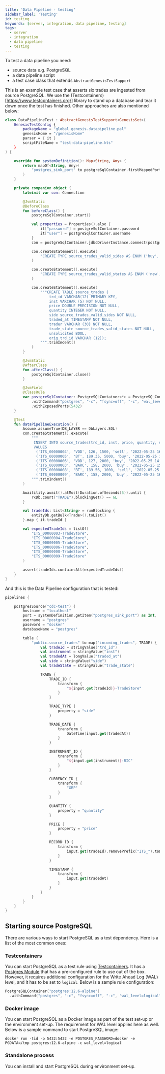 ```yaml
---
title: 'Data Pipeline - testing'
sidebar_label: 'Testing'
id: testing
keywords: [server, integration, data pipeline, testing]
tags:
  - server
  - integration
  - data pipeline
  - testing
---
```




To test a data pipeline you need:

- source data e.g. PostgreSQL
- a data pipeline script
- a test case class that extends `AbstractGenesisTestSupport`

This is an example test case that asserts six trades are ingested from source PostgreSQL. We use the (Testcontainers)[https://www.testcontainers.org/] library to stand up a database and tear it down once the test has finished. Other approaches are also mentioned below:

```kotlin
class DataPipelineTest : AbstractGenesisTestSupport<GenesisSet>(
    GenesisTestConfig {
        packageName = "global.genesis.datapipeline.pal"
        genesisHome = "/genesisHome"
        parser = { it }
        scriptFileName = "test-data-pipeline.kts"
    }
) {

    override fun systemDefinition(): Map<String, Any> {
        return mapOf<String, Any>(
            "postgres_sink_port" to postgreSqlContainer.firstMappedPort
        )
    }

    private companion object {
        lateinit var con: Connection

        @JvmStatic
        @BeforeClass
        fun beforeClass() {
            postgreSqlContainer.start()

            val properties = Properties().also {
                it["password"] = postgreSqlContainer.password
                it["user"] = postgreSqlContainer.username
            }
            con = postgreSqlContainer.jdbcDriverInstance.connect(postgreSqlContainer.jdbcUrl, properties)

            con.createStatement().execute(
                "CREATE TYPE source_trades_valid_sides AS ENUM ('buy', 'sell');"
            )

            con.createStatement().execute(
                "CREATE TYPE source_trades_valid_states AS ENUM ('new', 'mod', 'canc');"
            )

            con.createStatement().execute(
                """CREATE TABLE source_trades (
                    trd_id VARCHAR(12) PRIMARY KEY,
                    inst VARCHAR (5) NOT NULL,
                    price DOUBLE PRECISION NOT NULL,
                    quantity INTEGER NOT NULL,
                    side source_trades_valid_sides NOT NULL,
                    traded_at TIMESTAMP NOT NULL,
                    trader VARCHAR (30) NOT NULL,
                    trade_state source_trades_valid_states NOT NULL,
                    unsolicited BOOL,
                    orig_trd_id VARCHAR (12));
                """.trimIndent()
            )
        }

        @JvmStatic
        @AfterClass
        fun afterClass() {
            postgreSqlContainer.close()
        }

        @JvmField
        @ClassRule
        var postgreSqlContainer: PostgreSQLContainer<*> = PostgreSQLContainer("postgres:12.6-alpine")
            .withCommand("postgres", "-c", "fsync=off", "-c", "wal_level=logical")
            .withExposedPorts(5432)
    }

    @Test
    fun dataPipelineExecution() {
        Assume.assumeTrue(DB_LAYER == DbLayers.SQL)
        con.createStatement().execute(
            """
             INSERT INTO source_trades(trd_id, inst, price, quantity, side, traded_at, trader, trade_state, unsolicited, orig_trd_id)
             VALUES
              ('ITS_00000004', 'VOD', 126, 1500, 'sell', '2022-05-25 16:01:01', 'Trader.B', 'new', NULL , NULL),
              ('ITS_00000005', 'BT', 189.35, 5000, 'buy', '2022-05-25 16:02:02', 'Trader.B', 'new',NULL, NULL),
              ('ITS_00000006', 'VOD', 127, 2000, 'buy', '2022-05-25 14:03:03', 'Trader.B', 'mod', false, 'ITS_00000001'),
              ('ITS_00000003', 'BARC', 158, 2000, 'buy', '2022-05-25 15:03:03', 'Trader.B', 'canc', false, ''),
              ('ITS_00000008', 'BT', 189.56, 1000, 'sell', '2022-05-25 16:03:03', 'Trader.B', 'new', true, 'ITS_00000007'),
              ('ITS_00000009', 'BARC', 158, 2000, 'buy', '2022-05-25 16:04:04', 'Trader.B', 'canc', false, '');
            """.trimIndent()
        )

        Awaitility.await().atMost(Duration.ofSeconds(5)).until {
            rxDb.count("TRADE").blockingGet() == 6L
        }

        val tradeIds: List<String> = runBlocking {
            entityDb.getBulk<Trade>().toList()
        }.map { it.tradeId }

        val expectedTradeIds = listOf(
            "ITS_00000003-TradeStore",
            "ITS_00000004-TradeStore",
            "ITS_00000005-TradeStore",
            "ITS_00000006-TradeStore",
            "ITS_00000008-TradeStore",
            "ITS_00000009-TradeStore"
        )

        assert(tradeIds.containsAll(expectedTradeIds))
    }
}
```

And this is the Data Pipeline configuration that is tested:

```kotlin
pipelines {

    postgresSource("cdc-test") {
        hostname = "localhost"
        port = systemDefinition.getItem("postgres_sink_port") as Int,
        username = "postgres"
        password = "docker"
        databaseName = "postgres"

        table {
            "public.source_trades" to map("incoming_trades", TRADE) {
                val tradeId = stringValue("trd_id")
                val instrument = stringValue("inst")
                val tradedAt = longValue("traded_at")
                val side = stringValue("side")
                val tradeState = stringValue("trade_state")

                TRADE {
                    TRADE_ID {
                        transform {
                            "${input.get(tradeId)}-TradeStore"
                        }
                    }

                    TRADE_TYPE {
                        property = "side"
                    }

                    TRADE_DATE {
                        transform {
                            DateTime(input.get(tradedAt))
                        }
                    }

                    INSTRUMENT_ID {
                        transform {
                            "${input.get(instrument)}-RIC"
                        }
                    }

                    CURRENCY_ID {
                        transform {
                            "GBP"
                        }
                    }

                    QUANTITY {
                        property = "quantity"
                    }

                    PRICE {
                        property = "price"
                    }

                    RECORD_ID {
                        transform {
                            input.get(tradeId).removePrefix("ITS_").toLong()
                        }
                    }

                    TIMESTAMP {
                        transform {
                            input.get(tradedAt)
                        }
                    }
                }
            }
        }
    }
}
```

## Starting source PostgreSQL

There are various ways to start PostgreSQL as a test dependency. Here is a list of the most common ones:

### Testcontainers
You can start PostgreSQL as a test rule using [Testcontainers](https://www.testcontainers.org/). It has a [Postgres Module](https://www.testcontainers.org/modules/databases/postgres/) that has a pre-configured rule to use out of the box. However, it requires additional configuration for the Write Ahead Log (WAL) level, and it has to be set to `logical`. Below is a sample rule configuration:

```kotlin
PostgreSQLContainer("postgres:12.6-alpine")
  .withCommand("postgres", "-c", "fsync=off", "-c", "wal_level=logical")
```

### Docker image
You can start PostgreSQL as a Docker image as part of the test set-up or the environment set-up. The requirement for WAL level applies here as well. Below is a sample command to start PostgreSQL image:

```shell
docker run -tid -p 5432:5432 -e POSTGRES_PASSWORD=docker -e PGDATA=/tmp postgres:12.6-alpine -c wal_level=logical
```

### Standalone process
You can install and start PostgreSQL during environment set-up.
